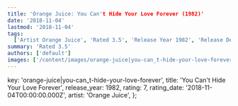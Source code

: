 ```yaml
---
title: 'Orange Juice: You Can't Hide Your Love Forever (1982)'
date: '2018-11-04'
lastmod: '2018-11-04'
tags:
  ['Artist Orange Juice', 'Rated 3.5', 'Release Year 1982', 'Release Decade 1980']
summary: 'Rated 3.5'
authors: ['default']
images: ['/content/images/orange-juice|you-can_t-hide-your-love-forever.jpg']
---
```


  key: 'orange-juice|you-can_t-hide-your-love-forever',
  title: 'You Can't Hide Your Love Forever',
  release_year: 1982,
  rating: 7,
  rating_date: '2018-11-04T00:00:00.000Z',
  artist: 'Orange Juice',
};

<MusicRating data={data} />
